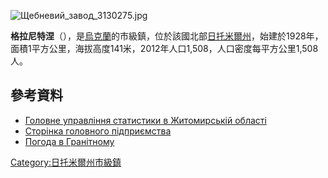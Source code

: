 {{No footnotes|time=2015-09-16T14:42:04+00:00}}
[[Image:Щебневий_завод_3130275.jpg|right]]
{{coord|50|44|34|N|29|21|8|E|scale:30000|display=title}}

'''格拉尼特涅'''（{{lang-uk|Гранітне}}），是[[烏克蘭|烏克蘭]]的市級鎮，位於該國北部[[日托米爾州|日托米爾州]]，始建於1928年，面積1平方公里，海拔高度141米，2012年人口1,508，人口密度每平方公里1,508人。

==參考資料==
*[http://www.zt.ukrstat.gov.ua/Vupuski/09_12/chicl.zip Головне управління статистики в Житомирській області]{{dead link|date=2018年1月 |bot=InternetArchiveBot |fix-attempted=yes }}
* [https://web.archive.org/web/20110930132311/http://www.unigran.ua/ua/ Сторінка головного підприємства]
* [http://weather.in.ua/ua/zhitomirskaja/5814 Погода в Гранітному] {{Wayback|url=http://weather.in.ua/ua/zhitomirskaja/5814 |date=20160305074514 }}

{{DEFAULTSORT:Гранітне}}
[[Category:日托米爾州市級鎮|Category:日托米爾州市級鎮]]


{{Zhytomyr-geo-stub}}